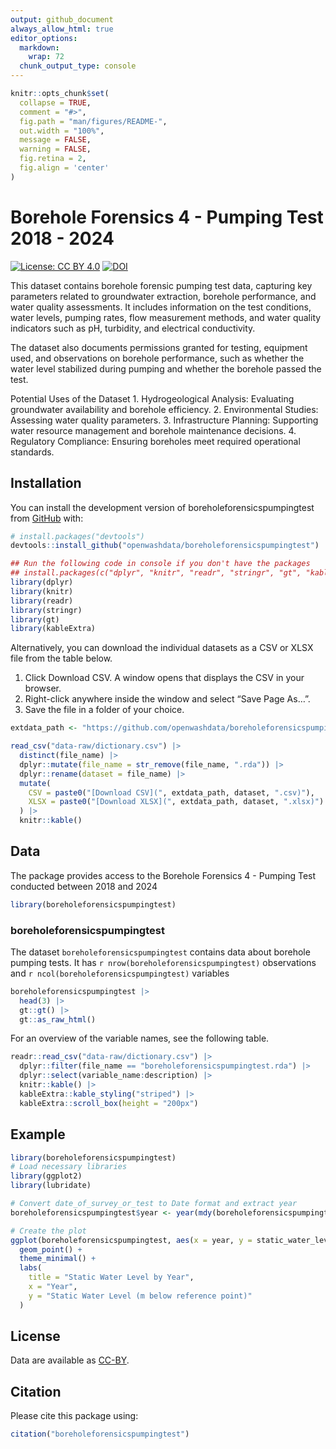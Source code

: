 ```yaml
---
output: github_document
always_allow_html: true
editor_options: 
  markdown: 
    wrap: 72
  chunk_output_type: console
---
```


<!-- README.md is generated from README.Rmd. Please edit that file -->

```r
knitr::opts_chunk$set(
  collapse = TRUE,
  comment = "#>",
  fig.path = "man/figures/README-",
  out.width = "100%",
  message = FALSE,
  warning = FALSE,
  fig.retina = 2,
  fig.align = 'center'
)
```

# Borehole Forensics 4 - Pumping Test 2018 - 2024

<!-- badges: start -->

[![License: CC BY 4.0](https://img.shields.io/badge/License-CC_BY_4.0-lightgrey.svg)](https://creativecommons.org/licenses/by/4.0/)
[![DOI](https://zenodo.org/badge/DOI/10.5281/zenodo.14974957.svg)](https://doi.org/10.5281/zenodo.14974957)

<!-- badges: end -->

This dataset contains borehole forensic pumping test data, capturing key parameters related to groundwater extraction, borehole performance, and water quality assessments. It includes information on the test conditions, water levels, pumping rates, flow measurement methods, and water quality indicators such as pH, turbidity, and electrical conductivity.

The dataset also documents permissions granted for testing, equipment used, and observations on borehole performance, such as whether the water level stabilized during pumping and whether the borehole passed the test.

Potential Uses of the Dataset
1. Hydrogeological Analysis: Evaluating groundwater availability and borehole efficiency.
2. Environmental Studies: Assessing water quality parameters.
3. Infrastructure Planning: Supporting water resource management and borehole maintenance decisions.
4. Regulatory Compliance: Ensuring boreholes meet required operational standards.


## Installation

You can install the development version of boreholeforensicspumpingtest from
[GitHub](https://github.com/) with:

``` r
# install.packages("devtools")
devtools::install_github("openwashdata/boreholeforensicspumpingtest")
```

```r
## Run the following code in console if you don't have the packages
## install.packages(c("dplyr", "knitr", "readr", "stringr", "gt", "kableExtra"))
library(dplyr)
library(knitr)
library(readr)
library(stringr)
library(gt)
library(kableExtra)
```

Alternatively, you can download the individual datasets as a CSV or XLSX
file from the table below.

1.  Click Download CSV. A window opens that displays the CSV in
    your browser.
2.  Right-click anywhere inside the window and select "Save Page As...".
3.  Save the file in a folder of your choice.

```r

extdata_path <- "https://github.com/openwashdata/boreholeforensicspumpingtest/raw/main/inst/extdata/"

read_csv("data-raw/dictionary.csv") |> 
  distinct(file_name) |> 
  dplyr::mutate(file_name = str_remove(file_name, ".rda")) |> 
  dplyr::rename(dataset = file_name) |> 
  mutate(
    CSV = paste0("[Download CSV](", extdata_path, dataset, ".csv)"),
    XLSX = paste0("[Download XLSX](", extdata_path, dataset, ".xlsx)")
  ) |> 
  knitr::kable()

```

## Data

The package provides access to the Borehole Forensics 4 - Pumping Test conducted between 2018 and 2024

```r
library(boreholeforensicspumpingtest)
```

### boreholeforensicspumpingtest

The dataset `boreholeforensicspumpingtest` contains data about borehole pumping tests. It has
`r nrow(boreholeforensicspumpingtest)` observations and `r ncol(boreholeforensicspumpingtest)`
variables

```r
boreholeforensicspumpingtest |> 
  head(3) |> 
  gt::gt() |>
  gt::as_raw_html()
```

For an overview of the variable names, see the following table.

```r
readr::read_csv("data-raw/dictionary.csv") |>
  dplyr::filter(file_name == "boreholeforensicspumpingtest.rda") |>
  dplyr::select(variable_name:description) |> 
  knitr::kable() |> 
  kableExtra::kable_styling("striped") |> 
  kableExtra::scroll_box(height = "200px")
```
## Example


``` r
library(boreholeforensicspumpingtest)
# Load necessary libraries
library(ggplot2)
library(lubridate)

# Convert date_of_survey_or_test to Date format and extract year
boreholeforensicspumpingtest$year <- year(mdy(boreholeforensicspumpingtest$date_of_survey_or_test))

# Create the plot
ggplot(boreholeforensicspumpingtest, aes(x = year, y = static_water_level_metres_below_reference_point_before_start_of_test)) +
  geom_point() +
  theme_minimal() +
  labs(
    title = "Static Water Level by Year",
    x = "Year",
    y = "Static Water Level (m below reference point)"
  )

```

## License

Data are available as
[CC-BY](https://github.com/openwashdata/%7B%7B%7Bpackagename%7D%7D%7D/blob/main/LICENSE.md).

## Citation

Please cite this package using:

```r
citation("boreholeforensicspumpingtest")
```
